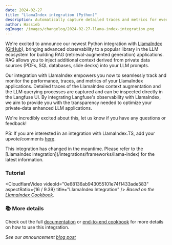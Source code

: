 ```yaml
---
date: 2024-02-27
title: "LlamaIndex integration (Python)"
description: Automatically capture detailed traces and metrics for every request of your LlamaIndex application with the new Langfuse Integration.
author: Hassieb
ogImage: /images/changelog/2024-02-27-llama-index-integration.png
---
```



<ChangelogHeader />

We're excited to announce our newest Python integration with [LlamaIndex](https://www.llamaindex.ai/) ([GitHub](https://github.com/run-llama/llama_index)), bringing advanced observability to a popular library in the LLM ecosystem for building RAG (retrieval-augmented generation) applications. RAG allows you to inject additional context derived from private data sources (PDFs, SQL databases, slide decks) into your LLM prompts.

Our integration with LlamaIndex empowers you now to seamlessly track and monitor the performance, traces, and metrics of your LlamaIndex applications. Detailed traces of the LlamaIndex context augmentation and the LLM querying processes are captured and can be inspected directly in the Langfuse UI. By integrating Langfuse's observability with LlamaIndex, we aim to provide you with the transparency needed to optimize your private-data enhanced LLM applications.

We're incredibly excited about this, let us know if you have any questions or feedback!

PS: If you are interested in an integration with LlamaIndex.TS, add your upvote/comments [here](https://github.com/orgs/langfuse/discussions/1291).

<Callout type="info">
  This integration has changed in the meantime. Please refer to the [LlamaIndex
  integration](/integrations/frameworks/llama-index) for the latest information.
</Callout>

### Tutorial

<CloudflareVideo
  videoId="0e68136ab943055101e74f1433ade583"
  aspectRatio={16 / 9.39}
  title="LlamaIndex Integration"
/>
<span>
  _Based on the [LlamaIndex
  Cookbook](/docs/integrations/llama-index/example-python)._
</span>

### 📚 More details

Check out the full [documentation](/docs/integrations/llama-index/get-started) or [end-to-end cookbook](/docs/integrations/llama-index/example-python) for more details on how to use this integration.

_See our announcement [blog post](/blog/llama-index-integration)_
